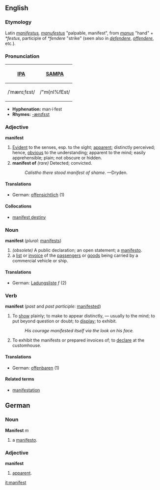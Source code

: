 ==English==
===Etymology===
Latin ''[[manifestus]], [[manufestus]]'' "palpable, manifest", from ''[[manus]]'' "hand" + ''*festus'', participle of ''*fendere'' "strike" (seen also in ''[[defendere]]'', ''[[offendere]]'', etc.).

===Pronunciation===
{| border=1 cellpadding=5
! [[w:International Phonetic Alphabet|IPA]] !! [[w:SAMPA|SAMPA]]
|-
| /ˈmænɪˌfɛst/ || /"m{nI%fEst/
|}

*'''Hyphenation:''' man·i·fest
*'''Rhymes:''' [[Rhymes:English:-ænɪfɛst|-ænɪfɛst]]

===Adjective===
'''manifest'''
# [[Evident]] to the senses, esp. to the sight; [[apparent]]; distinctly perceived; hence, [[obvious]] to the understanding; apparent to the mind; easily apprehensible; plain; not obscure or hidden.
# '''manifest of''' ''(rare)'' Detected; convicted.
#:''Calistho there stood manifest of shame.'' —Dryden.
<!-- definitions above and below mainly from Webster 1913 -->

====Translations====
*German: [[offensichtlich]] (1)

====Collocations====
*[[manifest destiny]]


===Noun===
'''manifest''' (''plural:'' [[manifests]])
# ''(obsolete)'' A public declaration; an open statement; a [[manifesto]].
# a [[list]] or [[invoice]] of the [[passengers]] or [[goods]] being carried by a commercial vehicle or ship.

====Translations====
*German: [[Ladungsliste]] ''f'' (2)


===Verb===
'''manifest''' (''past'' and ''past participle:'' [[manifested]])

# To [[show]] plainly; to make to appear distinctly, — usually to the mind; to put beyond question or doubt; to [[display]]; to exhibit.
#:''His courage manifested itself via the look on his face.''
# To exhibit the manifests or prepared invoices of; to [[declare]] at the customhouse.

====Translations====
*German: [[offenbaren]] (1)

====Related terms====
*[[manifestation]]



==German==
===Noun===
'''Manifest''' ''m''

# a [[manifesto]].


===Adjective===
'''manifest'''

# [[apparent]].

[[it:manifest]]